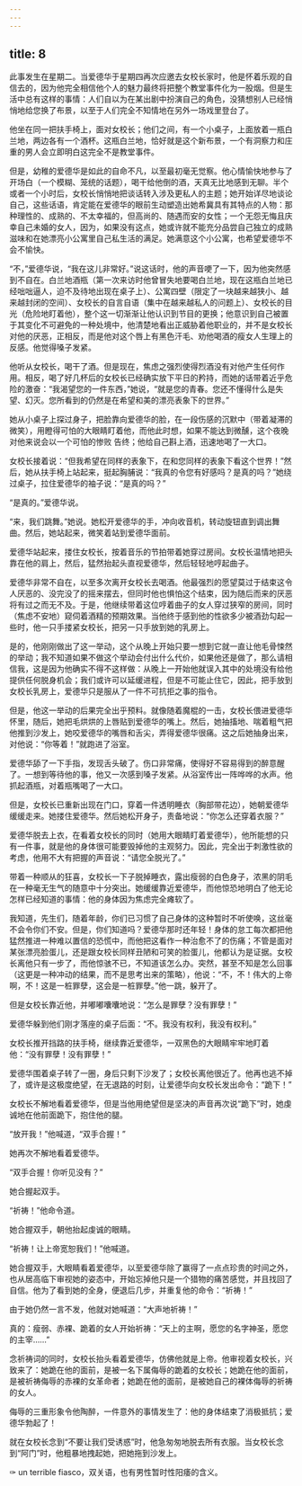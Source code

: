 ```yaml
---
---
---
```

title: 8
---



此事发生在星期二。当爱德华于星期四再次应邀去女校长家时，他是怀着乐观的自信去的，因为他完全相信他个人的魅力最终将把整个教堂事件化为一股烟。但是生活中总有这样的事情：人们自以为在某出剧中扮演自己的角色，没猜想别人已经悄悄地给您换了布景，以至于人们完全不知情地在另外一场戏里登台了。

他坐在同一把扶手椅上，面对女校长；他们之间，有一个小桌子，上面放着一瓶白兰地，两边各有一个酒杯。这瓶白兰地，恰好就是这个新布景，一个有洞察力和庄重的男人会立即明白这完全不是教堂事件。

但是，幼稚的爱德华是如此的自命不凡，以至最初毫无觉察。他心情愉快地参与了开场白（一个模糊、笼统的话题），喝干给他倒的酒，天真无比地感到无聊。半个或者一个小时后，女校长悄悄地把谈话转入涉及更私人的主题；她开始详尽地谈论自己，这些话语，肯定能在爱德华的眼前生动塑造出她希冀具有其特点的人物：那种理性的、成熟的、不太幸福的，但高尚的、随遇而安的女性；一个无怨无悔且庆幸自己未婚的女人，因为，如果没有这点，她或许就不能充分品尝自己独立的成熟滋味和在她漂亮小公寓里自己私生活的满足。她满意这个小公寓，也希望爱德华不会不愉快。

“不，”爱德华说，“我在这儿非常好。”说这话时，他的声音哽了一下，因为他突然感到不自在。白兰地酒瓶（第一次来访时他曾冒失地要喝白兰地，现在这瓶白兰地已经咄咄逼人，迫不及待地出现在桌子上）、公寓四壁（限定了一块越来越狭小、越来越封闭的空间）、女校长的自言自语（集中在越来越私人的问题上）、女校长的目光（危险地盯着他），整个这一切渐渐让他认识到节目的更换；他意识到自己被置于其变化不可避免的一种处境中，他清楚地看出正威胁着他职业的，并不是女校长对他的厌恶，正相反，而是他对这个唇上有黑色汗毛、劝他喝酒的瘦女人生理上的反感。他觉得嗓子发紧。

他听从女校长，喝干了酒。但是现在，焦虑之强烈使得烈酒没有对他产生任何作用。相反，喝了好几杯后的女校长已经确实放下平日的矜持，而她的话带着近乎危险的激奋：“我渴望您的一件东西，”她说，“就是您的青春。您还不懂得什么是失望、幻灭。您所看到的仍然是在希望和美的漂亮表象下的世界。”

她从小桌子上探过身子，把脸靠向爱德华的脸，在一段伤感的沉默中（带着凝滞的微笑），用瞪得可怕的大眼睛盯着他，而他此时想，如果不能达到微醺，这个夜晚对他来说会以一个可怕的惨败 告终；他给自己斟上酒，迅速地喝了一大口。

女校长接着说：“但我希望在同样的表象下，在和您同样的表象下看这个世界！”然后，她从扶手椅上站起来，挺起胸脯说：“我真的令您有好感吗？是真的吗？”她绕过桌子，拉住爱德华的袖子说：“是真的吗？”

“是真的。”爱德华说。

“来，我们跳舞。”她说。她松开爱德华的手，冲向收音机，转动旋钮直到调出舞曲。然后，她站起来，微笑着站到爱德华面前。

爱德华站起来，搂住女校长，按着音乐的节拍带着她穿过房间。女校长温情地把头靠在他的肩上，然后，猛然抬起头直视爱德华，然后轻轻地哼起曲子。

爱德华非常不自在，以至多次离开女校长去喝酒。他最强烈的愿望莫过于结束这令人厌恶的、没完没了的摇来摆去，但同时他也惧怕这个结束，因为随后而来的厌恶将有过之而无不及。于是，他继续带着这位哼着曲子的女人穿过狭窄的房间，同时（焦虑不安地）窥伺着酒精的预期效果。当他终于感到他的性欲多少被酒劲勾起一些时，他一只手搂紧女校长，把另一只手放到她的乳房上。

是的，他刚刚做出了这一举动，这个从晚上开始只要一想到它就一直让他毛骨悚然的举动；我不知道如果不做这个举动会付出什么代价，如果他还是做了，那么请相信我，这是因为他确实不得不这样做：从晚上一开始他就误入其中的处境没有给他提供任何脱身机会；我们或许可以延缓进程，但是不可能止住它，因此，把手放到女校长乳房上，爱德华只是服从了一件不可抗拒之事的指令。

但是，他这一举动的后果完全出乎预料。就像随着魔棍的一击，女校长偎进爱德华怀里，随后，她把毛烘烘的上唇贴到爱德华的嘴上。然后，她抽搐地、喘着粗气把他推到沙发上，她咬爱德华的嘴唇和舌尖，弄得爱德华很痛。这之后她抽身出来，对他说：“你等着！”就跑进了浴室。

爱德华舔了一下手指，发现舌头破了。伤口非常痛，使得好不容易得到的醉意醒了。一想到等待他的事，他又一次感到嗓子发紧。从浴室传出一阵哗哗的水声。他抓起酒瓶，对着瓶嘴喝了一大口。

但是，女校长已重新出现在门口，穿着一件透明睡衣（胸部带花边），她朝爱德华缓缓走来。她搂住爱德华。然后她松开身子，责备地说：“你怎么还穿着衣服？”

爱德华脱去上衣，在看着女校长的同时（她用大眼睛盯着爱德华），他所能想的只有一件事，就是他的身体很可能要毁掉他的主观努力。因此，完全出于刺激性欲的考虑，他用不大有把握的声音说：“请您全脱光了。”

带着一种顺从的狂喜，女校长一下子脱掉睡衣，露出瘦弱的白色身子，浓黑的阴毛在一种毫无生气的随意中十分突出。她缓缓靠近爱德华，而他惊恐地明白了他无论怎样已经知道的事情：他的身体因为焦虑完全瘫软了。

我知道，先生们，随着年龄，你们已习惯了自己身体的这种暂时不听使唤，这丝毫不会令你们不安。但是，你们知道吗？爱德华那时还年轻！身体的怠工每次都把他猛然推进一种难以置信的恐慌中，而他把这看作一种治愈不了的伤痛；不管是面对某张漂亮脸蛋儿，还是跟女校长同样丑陋和可笑的脸蛋儿，他都认为是证据。女校长离他只有一步了，而他惊骇不已，不知道该怎么办。突然，甚至不知是怎么回事（这更是一种冲动的结果，而不是思考出来的策略），他说：“不，不！伟大的上帝啊，不！这是一桩罪孽，这会是一桩罪孽。”他一跳，躲开了。

但是女校长靠近他，并嘟嘟囔囔地说：“怎么是罪孽？没有罪孽！”

爱德华躲到他们刚才落座的桌子后面：“不。我没有权利，我没有权利。”

女校长推开挡路的扶手椅，继续靠近爱德华，一双黑色的大眼睛牢牢地盯着他：“没有罪孽！没有罪孽！”

爱德华围着桌子转了一圈，身后只剩下沙发了；女校长离他很近了。他再也逃不掉了，或许是这极度绝望，在无退路的时刻，让爱德华向女校长发出命令：“跪下！”

女校长不解地看着爱德华，但是当他用绝望但是坚决的声音再次说“跪下”时，她虔诚地在他前面跪下，抱住他的腿。

“放开我！”他喊道，“双手合握！”

她再次不解地看着爱德华。

“双手合握！你听见没有？”

她合握起双手。

“祈祷！”他命令道。

她合握双手，朝他抬起虔诚的眼睛。

“祈祷！让上帝宽恕我们！”他喊道。

她合握双手，大眼睛看着爱德华，以至爱德华除了赢得了一点点珍贵的时间之外，也从居高临下审视她的姿态中，开始忘掉他只是一个猎物的痛苦感觉，并且找回了自信。他为了看到她的全身，便退后几步，并重复他的命令：“祈祷！”

由于她仍然一言不发，他就对她喊道：“大声地祈祷！”

真的：瘦弱、赤裸、跪着的女人开始祈祷：“天上的主啊，愿您的名字神圣，愿您的主宰……”

念祈祷词的同时，女校长抬头看着爱德华，仿佛他就是上帝。他审视着女校长，兴致来了：她跪在他的面前，是被一名下属侮辱的跪着的女校长；她跪在他的面前，是被祈祷侮辱的赤裸的女革命者；她跪在他的面前，是被她自己的裸体侮辱的祈祷的女人。

侮辱的三重形象令他陶醉，一件意外的事情发生了：他的身体结束了消极抵抗；爱德华勃起了！

就在女校长念到“不要让我们受诱惑”时，他急匆匆地脱去所有衣服。当女校长念到“阿门”时，他粗暴地拽起她，把她拖到沙发上。

✑ un terrible fiasco，双关语，也有男性暂时性阳痿的含义。